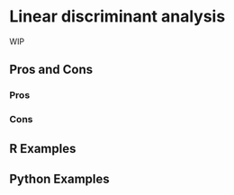 # Linear discriminant analysis {#sec-too-many-lda}

WIP

## Pros and Cons

### Pros

### Cons

## R Examples

## Python Examples
